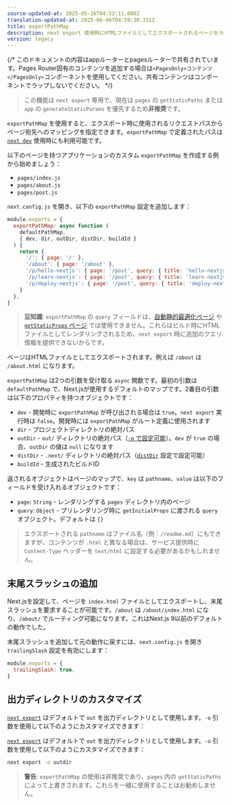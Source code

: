 ```yaml
---
source-updated-at: 2025-05-16T04:52:11.000Z
translation-updated-at: 2025-06-06T04:59:30.331Z
title: exportPathMap
description: next export 使用時にHTMLファイルとしてエクスポートされるページをカスタマイズ
version: legacy
---
```


{/* このドキュメントの内容はappルーターとpagesルーターで共有されています。Pages Router固有のコンテンツを追加する場合は`<PagesOnly>コンテンツ</PagesOnly>`コンポーネントを使用してください。共有コンテンツはコンポーネントでラップしないでください。 */}

> この機能は `next export` 専用で、現在は `pages` の `getStaticPaths` または `app` の `generateStaticParams` を優先するため**非推奨**です。

`exportPathMap` を使用すると、エクスポート時に使用されるリクエストパスからページ宛先へのマッピングを指定できます。`exportPathMap` で定義されたパスは [`next dev`](/docs/app/api-reference/cli/next#next-dev-options) 使用時にも利用可能です。

以下のページを持つアプリケーションのカスタム `exportPathMap` を作成する例から始めましょう：

- `pages/index.js`
- `pages/about.js`
- `pages/post.js`

`next.config.js` を開き、以下の `exportPathMap` 設定を追加します：

```js filename="next.config.js"
module.exports = {
  exportPathMap: async function (
    defaultPathMap,
    { dev, dir, outDir, distDir, buildId }
  ) {
    return {
      '/': { page: '/' },
      '/about': { page: '/about' },
      '/p/hello-nextjs': { page: '/post', query: { title: 'hello-nextjs' } },
      '/p/learn-nextjs': { page: '/post', query: { title: 'learn-nextjs' } },
      '/p/deploy-nextjs': { page: '/post', query: { title: 'deploy-nextjs' } },
    }
  },
}
```

> **豆知識**: `exportPathMap` の `query` フィールドは、[自動静的最適化ページ](/docs/pages/building-your-application/rendering/automatic-static-optimization) や [`getStaticProps` ページ](/docs/pages/building-your-application/data-fetching/get-static-props) では使用できません。これらはビルド時にHTMLファイルとしてレンダリングされるため、`next export` 時に追加のクエリ情報を提供できないからです。

ページはHTMLファイルとしてエクスポートされます。例えば `/about` は `/about.html` になります。

`exportPathMap` は2つの引数を受け取る `async` 関数です。最初の引数は `defaultPathMap` で、Next.jsが使用するデフォルトのマップです。2番目の引数は以下のプロパティを持つオブジェクトです：

- `dev` - 開発時に `exportPathMap` が呼び出される場合は `true`。`next export` 実行時は `false`。開発時には `exportPathMap` がルート定義に使用されます
- `dir` - プロジェクトディレクトリの絶対パス
- `outDir` - `out/` ディレクトリの絶対パス（[`-o` で設定可能](#カスタム出力ディレクトリ)）。`dev` が `true` の場合、`outDir` の値は `null` になります
- `distDir` - `.next/` ディレクトリの絶対パス（[`distDir`](/docs/pages/api-reference/config/next-config-js/distDir) 設定で設定可能）
- `buildId` - 生成されたビルドID

返されるオブジェクトはページのマップで、`key` は `pathname`、`value` は以下のフィールドを受け入れるオブジェクトです：

- `page`: `String` - レンダリングする `pages` ディレクトリ内のページ
- `query`: `Object` - プリレンダリング時に `getInitialProps` に渡される `query` オブジェクト。デフォルトは `{}`

> エクスポートされる `pathname` はファイル名（例：`/readme.md`）にもできますが、コンテンツが `.html` と異なる場合は、サービス提供時に `Content-Type` ヘッダーを `text/html` に設定する必要があるかもしれません。

## 末尾スラッシュの追加

Next.jsを設定して、ページを `index.html` ファイルとしてエクスポートし、末尾スラッシュを要求することが可能です。`/about` は `/about/index.html` になり、`/about/` でルーティング可能になります。これはNext.js 9以前のデフォルトの動作でした。

末尾スラッシュを追加して元の動作に戻すには、`next.config.js` を開き `trailingSlash` 設定を有効にします：

```js filename="next.config.js"
module.exports = {
  trailingSlash: true,
}
```

## 出力ディレクトリのカスタマイズ

<AppOnly>

[`next export`](/docs/app/guides/static-exports) はデフォルトで `out` を出力ディレクトリとして使用します。`-o` 引数を使用して以下のようにカスタマイズできます：

</AppOnly>

<PagesOnly>

[`next export`](/docs/pages/guides/static-exports) はデフォルトで `out` を出力ディレクトリとして使用します。`-o` 引数を使用して以下のようにカスタマイズできます：

</PagesOnly>

```bash filename="ターミナル"
next export -o outdir
```

> **警告**: `exportPathMap` の使用は非推奨であり、`pages` 内の `getStaticPaths` によって上書きされます。これらを一緒に使用することはお勧めしません。